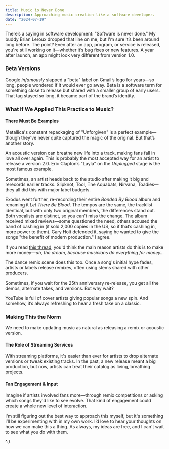 ```yaml
---
title: Music is Never Done
description: Approaching music creation like a software developer.
date: "2024-07-19"
---
```


There’s a saying in software development: "Software is never done." My buddy Brian Leroux dropped that line on me, but I'm sure it’s been around long before. The point? Even after an app, program, or service is released, you're still working on it—whether it’s bug fixes or new features. A year after launch, an app might look very different from version 1.0.

### Beta Versions

Google *infamously* slapped a "beta" label on Gmail’s logo for years—so long, people wondered if it would ever go away. Beta is a software term for something close to release but shared with a smaller group of early users. That tag stayed so long, it became part of the brand’s identity.

### What If We Applied This Practice to Music?

#### There Must Be Examples

Metallica's constant repackaging of "Unforgiven" is a perfect example—though they’ve never quite captured the magic of the original. But that’s another story.

An acoustic version can breathe new life into a track, making fans fall in love all over again. This is probably the most accepted way for an artist to release a version 2.0. Eric Clapton’s "Layla" on the *Unplugged* stage is the most famous example.

Sometimes, an artist heads back to the studio after making it big and rerecords earlier tracks. Slipknot, Tool, The Aquabats, Nirvana, Toadies—they all did this with major label budgets.

Exodus went further, re-recording their entire *Bonded By Blood* album and renaming it *Let There Be Blood*. The tempos are the same, the tracklist identical, but with only two original members, the differences stand out. Both vocalists are distinct, so you can't miss the change. The album received mixed reviews—some questioned the need, others accused the band of cashing in (it sold 2,000 copies in the US, so if that’s cashing in, more power to them). Gary Holt defended it, saying he wanted to give the songs "the benefit of modern production." I agree.

If you read [this thread](https://www.quora.com/Why-do-musical-artists-include-the-same-song-in-multiple-albums), you'd think the main reason artists do this is to make more money—*ah, the dream, because musicians do everything for money…*

The dance remix scene does this too. Once a song's initial hype fades, artists or labels release remixes, often using stems shared with other producers.

Sometimes, if you wait for the 25th anniversary re-release, you get all the demos, alternate takes, and versions. But why wait?

YouTube is full of cover artists giving popular songs a new spin. And somehow, it’s always refreshing to hear a fresh take on a classic.

### Making This the Norm

We need to make updating music as natural as releasing a remix or acoustic version.

#### The Role of Streaming Services

With streaming platforms, it's easier than ever for artists to drop alternate versions or tweak existing tracks. In the past, a new release meant a big production, but now, artists can treat their catalog as living, breathing projects.

#### Fan Engagement & Input

Imagine if artists involved fans more—through remix competitions or asking which songs they'd like to see evolve. That kind of engagement could create a whole new level of interaction.

I'm still figuring out the best way to approach this myself, but it's something I’ll be experimenting with in my own work. I’d love to hear your thoughts on how we can make this a thing. As always, my ideas are free, and I can't wait to see what you do with them.

^_J_

